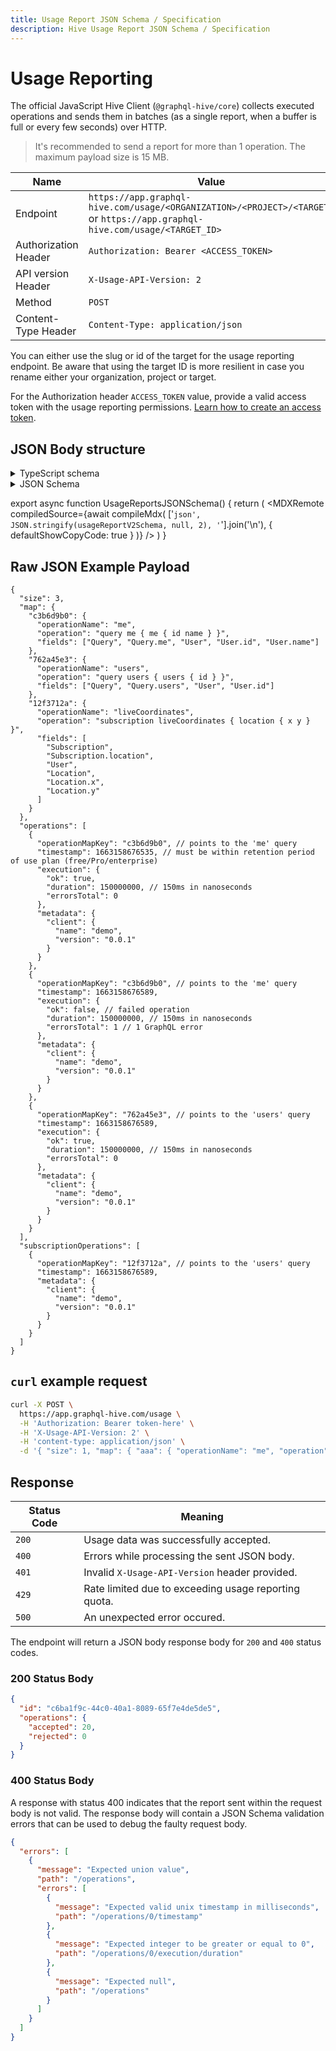 ```yaml
---
title: Usage Report JSON Schema / Specification
description: Hive Usage Report JSON Schema / Specification
---
```



# Usage Reporting

The official JavaScript Hive Client (`@graphql-hive/core`) collects executed operations and sends
them in batches (as a single report, when a buffer is full or every few seconds) over HTTP.

> It's recommended to send a report for more than 1 operation. The maximum payload size is 15 MB.

| Name                 | Value                                                                                                                      |
| -------------------- | -------------------------------------------------------------------------------------------------------------------------- |
| Endpoint             | `https://app.graphql-hive.com/usage/<ORGANIZATION>/<PROJECT>/<TARGET>` or `https://app.graphql-hive.com/usage/<TARGET_ID>` |
| Authorization Header | `Authorization: Bearer <ACCESS_TOKEN>`                                                                                     |
| API version Header   | `X-Usage-API-Version: 2`                                                                                                   |
| Method               | `POST`                                                                                                                     |
| Content-Type Header  | `Content-Type: application/json`                                                                                           |

You can either use the slug or id of the target for the usage reporting endpoint. Be aware that
using the target ID is more resilient in case you rename either your organization, project or
target.

For the Authorization header `ACCESS_TOKEN` value, provide a valid access token with the usage
reporting permissions. [Learn how to create an access token](/docs/management/access-tokens).

## JSON Body structure

<details>
  <summary>TypeScript schema</summary>

```typescript
export interface Report {
  size: number
  map: {
    [k: string]: OperationMapRecord
  }
  operations?: RequestOperation[]
  subscriptionOperations?: SubscriptionOperation[]
}

export interface OperationMapRecord {
  operation: string
  operationName?: string
  /**
   * @minItems 1
   */
  fields: [string, ...string[]]
}

export interface RequestOperation {
  timestamp: number
  operationMapKey: string
  execution: Execution
  metadata?: Metadata
  persistedDocumentHash?: string
}

export interface Execution {
  ok: boolean
  duration: number
  errorsTotal: number
}

export interface SubscriptionOperation {
  timestamp: number
  operationMapKey: string
  metadata?: Metadata
}

export interface Client {
  name: string
  version: string
}

export interface Metadata {
  client?: Client
}
```

</details>

<details>
  <summary>JSON Schema</summary>
  <UsageReportsJSONSchema />
</details>

export async function UsageReportsJSONSchema() {
  return (
    <MDXRemote
      compiledSource={await compileMdx(
        ['```json', JSON.stringify(usageReportV2Schema, null, 2), '```'].join('\n'),
        { defaultShowCopyCode: true }
      )}
    />
  )
}

## Raw JSON Example Payload

```jsonc
{
  "size": 3,
  "map": {
    "c3b6d9b0": {
      "operationName": "me",
      "operation": "query me { me { id name } }",
      "fields": ["Query", "Query.me", "User", "User.id", "User.name"]
    },
    "762a45e3": {
      "operationName": "users",
      "operation": "query users { users { id } }",
      "fields": ["Query", "Query.users", "User", "User.id"]
    },
    "12f3712a": {
      "operationName": "liveCoordinates",
      "operation": "subscription liveCoordinates { location { x y } }",
      "fields": [
        "Subscription",
        "Subscription.location",
        "User",
        "Location",
        "Location.x",
        "Location.y"
      ]
    }
  },
  "operations": [
    {
      "operationMapKey": "c3b6d9b0", // points to the 'me' query
      "timestamp": 1663158676535, // must be within retention period of use plan (free/Pro/enterprise)
      "execution": {
        "ok": true,
        "duration": 150000000, // 150ms in nanoseconds
        "errorsTotal": 0
      },
      "metadata": {
        "client": {
          "name": "demo",
          "version": "0.0.1"
        }
      }
    },
    {
      "operationMapKey": "c3b6d9b0", // points to the 'me' query
      "timestamp": 1663158676589,
      "execution": {
        "ok": false, // failed operation
        "duration": 150000000, // 150ms in nanoseconds
        "errorsTotal": 1 // 1 GraphQL error
      },
      "metadata": {
        "client": {
          "name": "demo",
          "version": "0.0.1"
        }
      }
    },
    {
      "operationMapKey": "762a45e3", // points to the 'users' query
      "timestamp": 1663158676589,
      "execution": {
        "ok": true,
        "duration": 150000000, // 150ms in nanoseconds
        "errorsTotal": 0
      },
      "metadata": {
        "client": {
          "name": "demo",
          "version": "0.0.1"
        }
      }
    }
  ],
  "subscriptionOperations": [
    {
      "operationMapKey": "12f3712a", // points to the 'users' query
      "timestamp": 1663158676589,
      "metadata": {
        "client": {
          "name": "demo",
          "version": "0.0.1"
        }
      }
    }
  ]
}
```

## `curl` example request

```bash
curl -X POST \
  https://app.graphql-hive.com/usage \
  -H 'Authorization: Bearer token-here' \
  -H 'X-Usage-API-Version: 2' \
  -H 'content-type: application/json' \
  -d '{ "size": 1, "map": { "aaa": { "operationName": "me", "operation": "query me { me { id } }", "fields": ["Query", "Query.me", "User", "User.id"] } }, "operations": [{ "operationMapKey" : "c3b6d9b0", "timestamp" : 1663158676535, "execution" : { "ok" : true, "duration" : 150000000, "errorsTotal" : 0 }, "metadata" : { "client" : { "name" : "demo" , "version" : "0.0.1" } } } ] }'
```

## Response

| Status Code | Meaning                                              |
| ----------- | ---------------------------------------------------- |
| `200`       | Usage data was successfully accepted.                |
| `400`       | Errors while processing the sent JSON body.          |
| `401`       | Invalid `X-Usage-API-Version` header provided.       |
| `429`       | Rate limited due to exceeding usage reporting quota. |
| `500`       | An unexpected error occured.                         |

The endpoint will return a JSON body response body for `200` and `400` status codes.

### 200 Status Body

```json filename="Response 200"
{
  "id": "c6ba1f9c-44c0-40a1-8089-65f7e4de5de5",
  "operations": {
    "accepted": 20,
    "rejected": 0
  }
}
```

### 400 Status Body

A response with status 400 indicates that the report sent within the request body is not valid. The
response body will contain a JSON Schema validation errors that can be used to debug the faulty
request body.

```json filename="Response 400"
{
  "errors": [
    {
      "message": "Expected union value",
      "path": "/operations",
      "errors": [
        {
          "message": "Expected valid unix timestamp in milliseconds",
          "path": "/operations/0/timestamp"
        },
        {
          "message": "Expected integer to be greater or equal to 0",
          "path": "/operations/0/execution/duration"
        },
        {
          "message": "Expected null",
          "path": "/operations"
        }
      ]
    }
  ]
}
```
